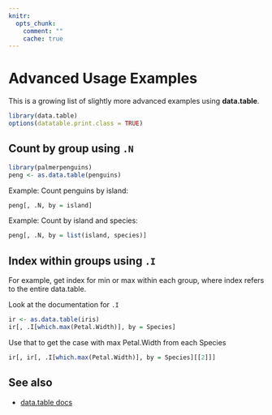 ```yaml
---
knitr:
  opts_chunk:
    comment: ""
    cache: true
---
```


# Advanced Usage Examples {#sec-dtadvanced}

This is a growing list of slightly more advanced examples using **data.table**.

```r
library(data.table)
options(datatable.print.class = TRUE)
```

## Count by group using `.N`
```r
library(palmerpenguins)
peng <- as.data.table(penguins)
```

Example: Count penguins by island:

```r
peng[, .N, by = island]
```

Example: Count by island and species:

```r
peng[, .N, by = list(island, species)]
```

## Index within groups using `.I`

For example, get index for min or max within each group, where index
refers to the entire data.table.

Look at the documentation for `.I`

```r
ir <- as.data.table(iris)
ir[, .I[which.max(Petal.Width)], by = Species]
```

Use that to get the case with max Petal.Width from each Species

```r
ir[, ir[, .I[which.max(Petal.Width)], by = Species][[2]]]
```

## See also

- [data.table docs](https://rdatatable.gitlab.io/data.table/index.html)

